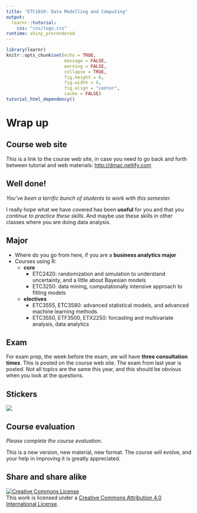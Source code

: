 ```yaml
---
title: "ETC1010: Data Modelling and Computing"
output: 
  learnr::tutorial:
    css: "css/logo.css"
runtime: shiny_prerendered
---
```


```r
library(learnr)
knitr::opts_chunk$set(echo = TRUE,   
                      message = FALSE,
                      warning = FALSE,
                      collapse = TRUE,
                      fig.height = 6,
                      fig.width = 6,
                      fig.align = "center",
                      cache = FALSE)
tutorial_html_dependency()
```

# Wrap up

## Course web site

This is a link to the course web site, in case you need to go back and forth between tutorial and web materials: [http://dmac.netlify.com](http://dmac.netlify.com)

## Well done!

*You've been a terrific bunch of students to work with this semester.*

I really hope what we have covered has been **useful** for you and that you *continue to practice these skills*. And maybe use these skills in other classes where you are doing data analysis.

## Major

- Where do you go from here, if you are a **business analytics major**
- Courses using R: 
    - **core** 
        - ETC2420: randomization and simulation to understand uncertainty, and a little about Bayesian models
        - ETC3250: data mining, computationally intensive approach to fitting models
    - **electives** 
        - ETC3555, ETC3580: advanced statistical models, and advanced machine learning methods
        - ETC3550, ETF3500, ETX2250: forcasting and multivariate analysis, data analytics

## Exam 

For exam prep, the week before the exam, we will have **three consultation times**. This is posted on the course web site. The exam from last year is posted. Not all topics are the same this year, and this should be obvious when you look at the questions.

## Stickers

![](images/user2018.png)

## Course evaluation

*Please complete the course evaluation.*

This is a new version, new material, new format. The course will evolve, and your help in improving it is greatly appreciated.

## Share and share alike

<a rel="license" href="http://creativecommons.org/licenses/by/4.0/"><img alt="Creative Commons License" style="border-width:0" src="https://i.creativecommons.org/l/by/4.0/88x31.png" /></a><br />This work is licensed under a <a rel="license" href="http://creativecommons.org/licenses/by/4.0/">Creative Commons Attribution 4.0 International License</a>.
